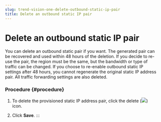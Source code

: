 ```yaml
---
slug: trend-vision-one-delete-outbound-static-ip-pair
title: Delete an outbound static IP pair
---
```

# Delete an outbound static IP pair

You can delete an outbound static pair if you want. The generated pair can be recovered and used within 48 hours of the deletion. If you decide to re-use the pair, the region must be the same, but the bandwidth or type of traffic can be changed. If you choose to re-enable outbound static IP settings after 48 hours, you cannot regenerate the original static IP address pair. All traffic forwarding settings are also deleted.

### Procedure {#procedure}

1.  To delete the provisioned static IP address pair, click the delete (![](/images/delete_connector=3fc07446-32b8-4304-a62e-6c9ecc08d84f.webp)) icon.

2.  Click **Save**.
:::
